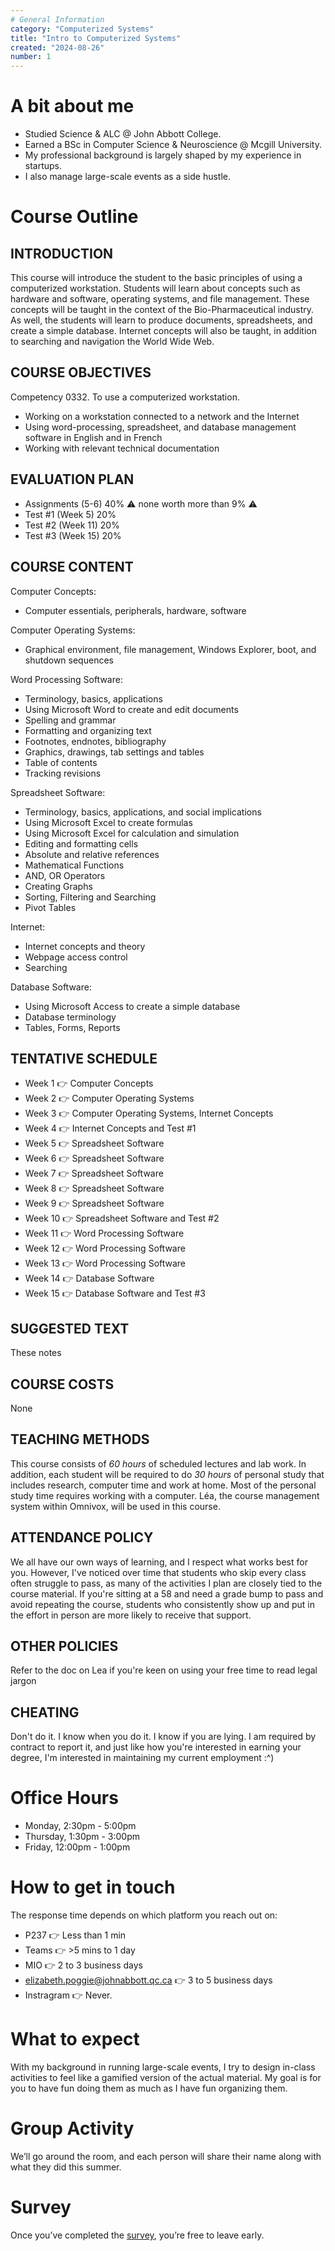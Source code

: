```yaml
---
# General Information
category: "Computerized Systems"
title: "Intro to Computerized Systems"
created: "2024-08-26"
number: 1
---
```


# A bit about me

- Studied Science & ALC @ John Abbott College.
- Earned a BSc in Computer Science & Neuroscience @ Mcgill University.
- My professional background is largely shaped by my experience in startups.
- I also manage large-scale events as a side hustle.

# Course Outline

## INTRODUCTION

This course will introduce the student to the basic principles of using a computerized workstation. Students will learn about concepts such as hardware and software, operating systems, and file management. These concepts will be taught in the context of the Bio-Pharmaceutical industry. As well, the students will learn to produce documents, spreadsheets, and create a simple database. Internet concepts will also be taught, in addition to searching and navigation the World Wide Web.

## COURSE OBJECTIVES

Competency 0332. To use a computerized workstation.

- Working on a workstation connected to a network and the Internet
- Using word-processing, spreadsheet, and database management software in English and in French
- Working with relevant technical documentation

## EVALUATION PLAN

- Assignments (5-6) 40% ⚠️ none worth more than 9% ⚠️
- Test #1 (Week 5) 20%
- Test #2 (Week 11) 20%
- Test #3 (Week 15) 20%

## COURSE CONTENT

Computer Concepts:

- Computer essentials, peripherals, hardware, software

Computer Operating Systems:

- Graphical environment, file management, Windows Explorer, boot, and shutdown sequences

Word Processing Software:

- Terminology, basics, applications
- Using Microsoft Word to create and edit documents
- Spelling and grammar
- Formatting and organizing text
- Footnotes, endnotes, bibliography
- Graphics, drawings, tab settings and tables
- Table of contents
- Tracking revisions

Spreadsheet Software:

- Terminology, basics, applications, and social implications
- Using Microsoft Excel to create formulas
- Using Microsoft Excel for calculation and simulation
- Editing and formatting cells
- Absolute and relative references
- Mathematical Functions
- AND, OR Operators
- Creating Graphs
- Sorting, Filtering and Searching
- Pivot Tables

Internet:

- Internet concepts and theory
- Webpage access control
- Searching

Database Software:

- Using Microsoft Access to create a simple database
- Database terminology
- Tables, Forms, Reports

## TENTATIVE SCHEDULE

- Week 1 👉 Computer Concepts
- Week 2 👉 Computer Operating Systems
- Week 3 👉 Computer Operating Systems, Internet Concepts
- Week 4 👉 Internet Concepts and Test #1
- Week 5 👉 Spreadsheet Software
- Week 6 👉 Spreadsheet Software
- Week 7 👉 Spreadsheet Software
- Week 8 👉 Spreadsheet Software
- Week 9 👉 Spreadsheet Software
- Week 10 👉 Spreadsheet Software and Test #2
- Week 11 👉 Word Processing Software
- Week 12 👉 Word Processing Software
- Week 13 👉 Word Processing Software
- Week 14 👉 Database Software
- Week 15 👉 Database Software and Test #3

## SUGGESTED TEXT

These notes

## COURSE COSTS

None

## TEACHING METHODS

This course consists of _60 hours_ of scheduled lectures and lab work. In addition, each student will be required to do _30 hours_ of personal study that includes research, computer time and work at home. Most of the personal study time requires working with a computer. Léa, the course management system within Omnivox, will be used in this course.

## ATTENDANCE POLICY

We all have our own ways of learning, and I respect what works best for you. However, I've noticed over time that students who skip every class often struggle to pass, as many of the activities I plan are closely tied to the course material. If you're sitting at a 58 and need a grade bump to pass and avoid repeating the course, students who consistently show up and put in the effort in person are more likely to receive that support.

## OTHER POLICIES

Refer to the doc on Lea if you're keen on using your free time to read legal jargon

## CHEATING

Don't do it. I know when you do it. I know if you are lying. I am required by contract to report it, and just like how you're interested in earning your degree, I'm interested in maintaining my current employment :^)

# Office Hours

- Monday, 2:30pm - 5:00pm
- Thursday, 1:30pm - 3:00pm
- Friday, 12:00pm - 1:00pm

# How to get in touch

The response time depends on which platform you reach out on:

- P237 👉 Less than 1 min
- Teams 👉 >5 mins to 1 day
- MIO 👉 2 to 3 business days
- elizabeth.poggie@johnabbott.qc.ca 👉 3 to 5 business days
- Instragram 👉 Never.

# What to expect

With my background in running large-scale events, I try to design in-class activities to feel like a gamified version of the actual material. My goal is for you to have fun doing them as much as I have fun organizing them.

# Group Activity

We’ll go around the room, and each person will share their name along with what they did this summer.

# Survey

Once you’ve completed the [survey](https://forms.gle/fVMwmzA4zTmincev9), you’re free to leave early.
